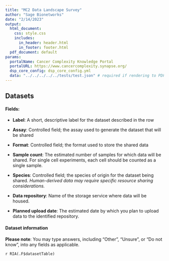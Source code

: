 ```yaml
---
title: "MC2 Data Landscape Survey"
author: "Sage Bionetworks"
date: "2/14/2023"
output:
  html_document:
    css: style.css
    includes:
      in_header: header.html
      in_footer: footer.html
  pdf_document: default
params:
  portalName: Cancer Complexity Knowledge Portal
  portalURL: https://www.cancercomplexity.synapse.org/
  dsp_core_config: dsp_core_config.yml
  data: "../../../../../tests/test.json" # required if rendering to PDF
---
```


## Datasets
#### Fields:
- **Label**: A short, descriptive label for the dataset described in the row

- **Assay**: Controlled field; the assay used to generate the dataset that will be shared

- **Format**: Controlled field; the format used to store the shared data

- **Sample count**: The estimated number of samples for which data will be shared. For single cell experiments, each cell should be counted as a single sample.

- **Species**: Controlled field; the species of origin for the dataset being shared. _Human-derived data may require specific resource sharing considerations._

- **Data repository**: Name of the storage service where data will be housed.

- **Planned upload date**: The estimated date by which you plan to upload data to the identified repository.

<!-- Deposit table starts here -->
#### Dataset information {#deposits}

**Please note**: You may type answers, including "Other", "Unsure", or "Do not know", into any fields as applicable.

`r RIA(.F$datasetTable)`
